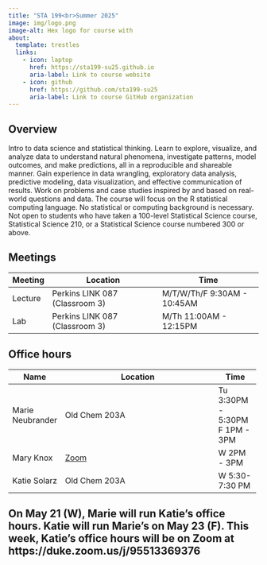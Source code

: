 ```yaml
---
title: "STA 199<br>Summer 2025"
image: img/logo.png
image-alt: Hex logo for course with
about:
  template: trestles
  links:
    - icon: laptop
      href: https://sta199-su25.github.io
      aria-label: Link to course website
    - icon: github
      href: https://github.com/sta199-su25
      aria-label: Link to course GitHub organization
---
```


## Overview

Intro to data science and statistical thinking.
Learn to explore, visualize, and analyze data to understand natural phenomena, investigate patterns, model outcomes, and make predictions, all in a reproducible and shareable manner.
Gain experience in data wrangling, exploratory data analysis, predictive modeling, data visualization, and effective communication of results.
Work on problems and case studies inspired by and based on real-world questions and data.
The course will focus on the R statistical computing language.
No statistical or computing background is necessary.
Not open to students who have taken a 100-level Statistical Science course, Statistical Science 210, or a Statistical Science course numbered 300 or above.

## Meetings

| Meeting | Location                       | Time                        |
|---------|--------------------------------|-----------------------------|
| Lecture | Perkins LINK 087 (Classroom 3) | M/T/W/Th/F 9:30AM - 10:45AM |
| Lab     | Perkins LINK 087 (Classroom 3) | M/Th 11:00AM - 12:15PM      |

## Office hours

+------------------+---------------------------------------------------------------------------------+---------------------+
| Name             | Location                                                                        | Time                |
+==================+=================================================================================+=====================+
| Marie Neubrander | Old Chem 203A                                                                   | Tu 3:30PM - 5:30PM\ |
|                  |                                                                                 | F 1PM - 3PM         |
+------------------+---------------------------------------------------------------------------------+---------------------+
| Mary Knox        | [Zoom](https://duke.zoom.us/j/95219443117?pwd=n8DbwA8TTSbhb8pZRsJYnLb6BMzF2m.1) | W 2PM - 3PM         |
+------------------+---------------------------------------------------------------------------------+---------------------+
| Katie Solarz     | Old Chem 203A                                                                   | W 5:30-7:30 PM      |
+------------------+---------------------------------------------------------------------------------+---------------------+

::: callout-note
## On May 21 (W), Marie will run Katie's office hours. Katie will run Marie's on May 23 (F). This week, Katie's office hours will be on Zoom at https://duke.zoom.us/j/95513369376
:::

